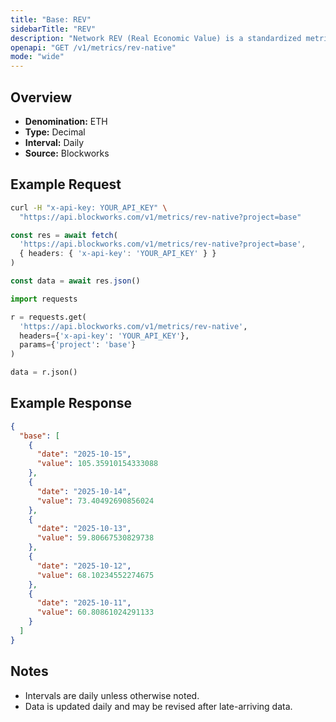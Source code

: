 ```yaml
---
title: "Base: REV"
sidebarTitle: "REV"
description: "Network REV (Real Economic Value) is a standardized metric that tracks blockchain value accrual generated by user activity. REV consists of both in-protocol transaction fees and out-of-protocol tips that users pay for transaction execution, so it measures the monetary demand to transact onchain."
openapi: "GET /v1/metrics/rev-native"
mode: "wide"
---
```


## Overview

- **Denomination:** ETH
- **Type:** Decimal
- **Interval:** Daily
- **Source:** Blockworks

## Example Request

<CodeGroup>

```bash cURL
curl -H "x-api-key: YOUR_API_KEY" \
  "https://api.blockworks.com/v1/metrics/rev-native?project=base"
```

```typescript TypeScript
const res = await fetch(
  'https://api.blockworks.com/v1/metrics/rev-native?project=base',
  { headers: { 'x-api-key': 'YOUR_API_KEY' } }
)

const data = await res.json()
```

```python Python
import requests

r = requests.get(
  'https://api.blockworks.com/v1/metrics/rev-native',
  headers={'x-api-key': 'YOUR_API_KEY'},
  params={'project': 'base'}
)

data = r.json()
```

</CodeGroup>

## Example Response

```json
{
  "base": [
    {
      "date": "2025-10-15",
      "value": 105.35910154333088
    },
    {
      "date": "2025-10-14",
      "value": 73.40492690856024
    },
    {
      "date": "2025-10-13",
      "value": 59.80667530829738
    },
    {
      "date": "2025-10-12",
      "value": 68.10234552274675
    },
    {
      "date": "2025-10-11",
      "value": 60.80861024291133
    }
  ]
}
```

## Notes
- Intervals are daily unless otherwise noted.
- Data is updated daily and may be revised after late-arriving data.